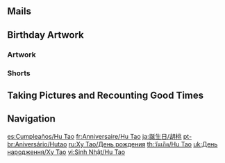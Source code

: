 {{Birthday Intro}}

==Mails==
{{Mails by Category Table|Hu Tao Birthday Mails|noheader=1}}

==Birthday Artwork==
===Artwork===
{{Artwork by Category Table
|Character Birthday Artwork
|category = Hu Tao Birthday Artwork
|header = Hu Tao's Birthday Artwork
}}

===Shorts===
{{Artwork by Category Table
|Character Shorts
|category = Hu Tao Birthday Artwork
|header = Hu Tao's Birthday Shorts
}}

==Taking Pictures and Recounting Good Times==
{{Transclude|Taking Pictures and Recounting Good Times/Hu Tao|Stories|main=1|top=1}}

==Navigation==
{{Character Navbox|Birthday}}

[[es:Cumpleaños/Hu Tao]]
[[fr:Anniversaire/Hu Tao]]
[[ja:誕生日/胡桃]]
[[pt-br:Aniversário/Hutao]]
[[ru:Ху Тао/День рождения]]
[[th:วันเกิด/Hu Tao]]
[[uk:День народження/Ху Тао]]
[[vi:Sinh Nhật/Hu Tao]]